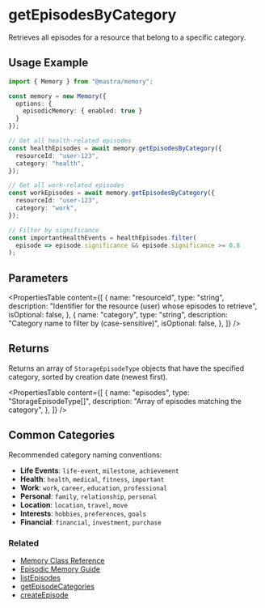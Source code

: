 # getEpisodesByCategory

Retrieves all episodes for a resource that belong to a specific category.

## Usage Example

```typescript
import { Memory } from "@mastra/memory";

const memory = new Memory({
  options: {
    episodicMemory: { enabled: true }
  }
});

// Get all health-related episodes
const healthEpisodes = await memory.getEpisodesByCategory({
  resourceId: "user-123",
  category: "health",
});

// Get all work-related episodes
const workEpisodes = await memory.getEpisodesByCategory({
  resourceId: "user-123",
  category: "work",
});

// Filter by significance
const importantHealthEvents = healthEpisodes.filter(
  episode => episode.significance && episode.significance >= 0.8
);
```

## Parameters

<PropertiesTable
  content={[
    {
      name: "resourceId",
      type: "string",
      description:
        "Identifier for the resource (user) whose episodes to retrieve",
      isOptional: false,
    },
    {
      name: "category",
      type: "string",
      description:
        "Category name to filter by (case-sensitive)",
      isOptional: false,
    },
  ]}
/>

## Returns

Returns an array of `StorageEpisodeType` objects that have the specified category, sorted by creation date (newest first).

<PropertiesTable
  content={[
    {
      name: "episodes",
      type: "StorageEpisodeType[]",
      description: "Array of episodes matching the category",
    },
  ]}
/>

## Common Categories

Recommended category naming conventions:

- **Life Events**: `life-event`, `milestone`, `achievement`
- **Health**: `health`, `medical`, `fitness`, `important`
- **Work**: `work`, `career`, `education`, `professional`
- **Personal**: `family`, `relationship`, `personal`
- **Location**: `location`, `travel`, `move`
- **Interests**: `hobbies`, `preferences`, `goals`
- **Financial**: `financial`, `investment`, `purchase`

### Related

- [Memory Class Reference](/reference/memory/Memory.mdx)
- [Episodic Memory Guide](/docs/memory/episodic-memory.mdx)
- [listEpisodes](/reference/memory/listEpisodes.mdx)
- [getEpisodeCategories](/reference/memory/getEpisodeCategories.mdx)
- [createEpisode](/reference/memory/createEpisode.mdx)